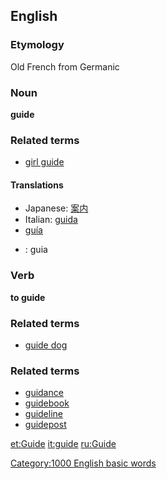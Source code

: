 ==English==
===Etymology===
Old French from Germanic
===Noun===
'''guide'''

===Related terms===
*[[girl guide]]

====Translations====
*Japanese: [[案内]]
*Italian: [[guida]]
*[[guía]]
*{{pt}}: guia

===Verb===
'''to guide'''

===Related terms===
*[[guide dog]]

===Related terms===
*[[guidance]]
*[[guidebook]]
*[[guideline]]
*[[guidepost]]

[[Category:1000 English basic words]]

[[et:Guide]]
[[it:guide]]
[[ru:Guide]]